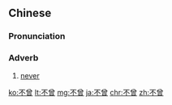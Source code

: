 ==Chinese==
{{zh-forms}}

===Pronunciation===
{{zh-pron
|m=不céng
|c=bat1 cang4
|cat=adv
}}

===Adverb===
{{zh-adv}}

# [[never]] {{gloss|in the past}}

{{zh-cat|Intermediate}}

[[ko:不曾]]
[[lt:不曾]]
[[mg:不曾]]
[[ja:不曾]]
[[chr:不曾]]
[[zh:不曾]]